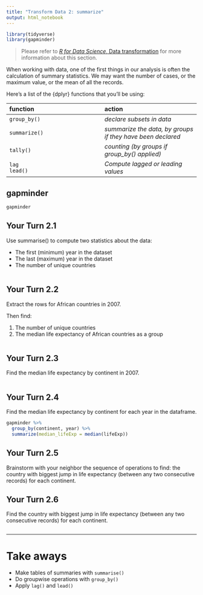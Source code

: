 ```yaml
---
title: "Transform Data 2: summarize"
output: html_notebook
---
```


<!-- This file by Charlotte Wickham (with some modifications by Martin Monkman) is licensed under a Creative Commons Attribution 4.0 International License, adapted from the orignal work at https://github.com/rstudio/master-the-tidyverse by RStudio. -->


```r
library(tidyverse)
library(gapminder)

```

> Please refer to [_R for Data Science_, Data transformation](https://r4ds.had.co.nz/transform.html) for more information about this section.

When working with data, one of the first things in our analysis is often the calculation of summary statistics. We may want the number of cases, or the maximum value, or the mean of all the records. 

Here's a list of the {dplyr} functions that you'll be using:


|function |action |
| :--- | :--- |
| `group_by()`  | *declare subsets in data*|
| `summarize()` | *summarize the data, by groups if they have been declared*|
| `tally()`     | *counting (by groups if group_by() applied)*|
| `lag` <br> `lead()` | *Compute lagged or leading values* |




## gapminder

```r
gapminder
```


## Your Turn 2.1

Use summarise() to compute two statistics about the data:

* The first (minimum) year in the dataset
* The last (maximum) year in the dataset
* The number of unique countries

```r


```

## Your Turn 2.2

Extract the rows for African countries in 2007.

Then find:

1. The number of unique countries
2. The median life expectancy of African countries as a group

```r


```


## Your Turn 2.3

Find the median life expectancy by continent in 2007.

```r

```


## Your Turn 2.4

Find the median life expectancy by continent for each year in the dataframe.

```r

gapminder %>%
  group_by(continent, year) %>%
  summarize(median_lifeExp = median(lifeExp))

```

## Your Turn 2.5

Brainstorm with your neighbor the sequence of operations to find:  the country with biggest jump in life expectancy  (between any two consecutive records) for each continent.


## Your Turn 2.6

Find the country with biggest jump in life expectancy (between any two consecutive records) for each continent.

```r


```


***

# Take aways

* Make tables of summaries with `summarise()`  
* Do groupwise operations with `group_by()`
* Apply `lag()` and `lead()`

